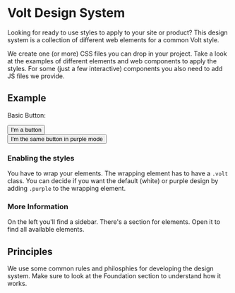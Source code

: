
<Meta title="Introduction" />

# Volt Design System

Looking for ready to use styles to apply to your site or product? This design system is a collection of different web elements for a common Volt style.

We create one (or more) CSS files you can drop in your project. Take a look at the examples of different elements and web components to apply the styles.
For some (just a few interactive) components you also need to add JS files we provide.

## Example

Basic Button:

<Canvas name="Button default">
  <div class="volt default">
    <button>
      <span>I'm a button</span>
    </button>
  </div>
</Canvas>

<Canvas name="Button purple">
  <div class="volt purple">
    <button>
      <span>I'm the same button in purple mode</span>
    </button>
  </div>
</Canvas>

### Enabling the styles

You have to wrap your elements. The wrapping element has to have a `.volt` class. You can decide if you want the default (white) or purple design by adding `.purple` to the wrapping element.

### More Information

On the left you'll find a sidebar. There's a section for elements. Open it to find all available elements.

## Principles

We use some common rules and philosphies for developing the design system. Make sure to look at the Foundation section to understand how it works.
